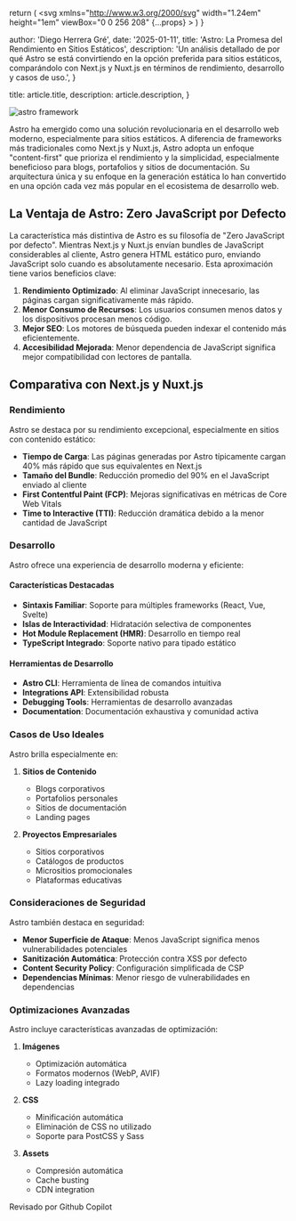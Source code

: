 
  return (
    <svg
      xmlns="http://www.w3.org/2000/svg"
      width="1.24em"
      height="1em"
      viewBox="0 0 256 208"
      {...props}
    >
      <path d="M205.28 31.36c14.096 14.88 20.016 35.2 22.512 63.68c6.626 0 12.805 1.47 16.976 7.152l7.792 10.56A17.55 17.55 0 0 1 256 123.2v28.688c-.008 3.704-1.843 7.315-4.832 9.504C215.885 187.222 172.35 208 128 208c-49.066 0-98.19-28.273-123.168-46.608c-2.989-2.189-4.825-5.8-4.832-9.504V123.2c0-3.776 1.2-7.424 3.424-10.464l7.792-10.544c4.173-5.657 10.38-7.152 16.992-7.152c2.496-28.48 8.4-48.8 22.512-63.68C77.331 3.165 112.567.06 127.552 0H128c14.72 0 50.4 2.88 77.28 31.36m-77.264 47.376c-3.04 0-6.544.176-10.272.544c-1.312 4.896-3.248 9.312-6.08 12.128c-11.2 11.2-24.704 12.928-31.936 12.928c-6.802 0-13.927-1.42-19.744-5.088c-5.502 1.808-10.786 4.415-11.136 10.912c-.586 12.28-.637 24.55-.688 36.824c-.026 6.16-.05 12.322-.144 18.488c.024 3.579 2.182 6.903 5.44 8.384C79.936 185.92 104.976 192 128.016 192c23.008 0 48.048-6.08 74.512-18.144c3.258-1.48 5.415-4.805 5.44-8.384c.317-18.418.062-36.912-.816-55.312h.016c-.342-6.534-5.648-9.098-11.168-10.912c-5.82 3.652-12.927 5.088-19.728 5.088c-7.232 0-20.72-1.728-31.936-12.928c-2.832-2.816-4.768-7.232-6.08-12.128a106 106 0 0 0-10.24-.544m-26.941 43.93c5.748 0 10.408 4.66 10.408 10.409v19.183c0 5.749-4.66 10.409-10.408 10.409s-10.408-4.66-10.408-10.409v-19.183c0-5.748 4.66-10.408 10.408-10.408m53.333 0c5.749 0 10.409 4.66 10.409 10.409v19.183c0 5.749-4.66 10.409-10.409 10.409c-5.748 0-10.408-4.66-10.408-10.409v-19.183c0-5.748 4.66-10.408 10.408-10.408M81.44 28.32c-11.2 1.12-20.64 4.8-25.44 9.92c-10.4 11.36-8.16 40.16-2.24 46.24c4.32 4.32 12.48 7.2 21.28 7.2c6.72 0 19.52-1.44 30.08-12.16c4.64-4.48 7.52-15.68 7.2-27.04c-.32-9.12-2.88-16.64-6.72-19.84c-4.16-3.68-13.6-5.28-24.16-4.32m68.96 4.32c-3.84 3.2-6.4 10.72-6.72 19.84c-.32 11.36 2.56 22.56 7.2 27.04c10.56 10.72 23.36 12.16 30.08 12.16c8.8 0 16.96-2.88 21.28-7.2c5.92-6.08 8.16-34.88-2.24-46.24c-4.8-5.12-14.24-8.8-25.44-9.92c-10.56-.96-20 .64-24.16 4.32M128 56c-2.56 0-5.6.16-8.96.48c.32 1.76.48 3.68.64 5.76c0 1.44 0 2.88-.16 4.48c3.2-.32 5.92-.32 8.48-.32s5.28 0 8.48.32c-.16-1.6-.16-3.04-.16-4.48c.16-2.08.32-4 .64-5.76c-3.36-.32-6.4-.48-8.96-.48"></path>
    </svg>
  )
}

  author: 'Diego Herrera Gré',
  date: '2025-01-11',
  title: 'Astro: La Promesa del Rendimiento en Sitios Estáticos',
  description:
    'Un análisis detallado de por qué Astro se está convirtiendo en la opción preferida para sitios estáticos, comparándolo con Next.js y Nuxt.js en términos de rendimiento, desarrollo y casos de uso.',
}

  title: article.title,
  description: article.description,
}


<Image src={AstroJS} alt="astro framework" />

Astro ha emergido como una solución revolucionaria en el desarrollo web moderno, especialmente para sitios estáticos. A diferencia de frameworks más tradicionales como Next.js y Nuxt.js, Astro adopta un enfoque "content-first" que prioriza el rendimiento y la simplicidad, especialmente beneficioso para blogs, portafolios y sitios de documentación. Su arquitectura única y su enfoque en la generación estática lo han convertido en una opción cada vez más popular en el ecosistema de desarrollo web.

## La Ventaja de Astro: Zero JavaScript por Defecto

La característica más distintiva de Astro es su filosofía de "Zero JavaScript por defecto". Mientras Next.js y Nuxt.js envían bundles de JavaScript considerables al cliente, Astro genera HTML estático puro, enviando JavaScript solo cuando es absolutamente necesario. Esta aproximación tiene varios beneficios clave:

1. **Rendimiento Optimizado**: Al eliminar JavaScript innecesario, las páginas cargan significativamente más rápido.
2. **Menor Consumo de Recursos**: Los usuarios consumen menos datos y los dispositivos procesan menos código.
3. **Mejor SEO**: Los motores de búsqueda pueden indexar el contenido más eficientemente.
4. **Accesibilidad Mejorada**: Menor dependencia de JavaScript significa mejor compatibilidad con lectores de pantalla.

## Comparativa con Next.js y Nuxt.js

### Rendimiento

Astro se destaca por su rendimiento excepcional, especialmente en sitios con contenido estático:

- **Tiempo de Carga**: Las páginas generadas por Astro típicamente cargan 40% más rápido que sus equivalentes en Next.js
- **Tamaño del Bundle**: Reducción promedio del 90% en el JavaScript enviado al cliente
- **First Contentful Paint (FCP)**: Mejoras significativas en métricas de Core Web Vitals
- **Time to Interactive (TTI)**: Reducción dramática debido a la menor cantidad de JavaScript

### Desarrollo

Astro ofrece una experiencia de desarrollo moderna y eficiente:

#### Características Destacadas

- **Sintaxis Familiar**: Soporte para múltiples frameworks (React, Vue, Svelte)
- **Islas de Interactividad**: Hidratación selectiva de componentes
- **Hot Module Replacement (HMR)**: Desarrollo en tiempo real
- **TypeScript Integrado**: Soporte nativo para tipado estático

#### Herramientas de Desarrollo

- **Astro CLI**: Herramienta de línea de comandos intuitiva
- **Integrations API**: Extensibilidad robusta
- **Debugging Tools**: Herramientas de desarrollo avanzadas
- **Documentation**: Documentación exhaustiva y comunidad activa

### Casos de Uso Ideales

Astro brilla especialmente en:

1. **Sitios de Contenido**

   - Blogs corporativos
   - Portafolios personales
   - Sitios de documentación
   - Landing pages

2. **Proyectos Empresariales**
   - Sitios corporativos
   - Catálogos de productos
   - Micrositios promocionales
   - Plataformas educativas

### Consideraciones de Seguridad

Astro también destaca en seguridad:

- **Menor Superficie de Ataque**: Menos JavaScript significa menos vulnerabilidades potenciales
- **Sanitización Automática**: Protección contra XSS por defecto
- **Content Security Policy**: Configuración simplificada de CSP
- **Dependencias Mínimas**: Menor riesgo de vulnerabilidades en dependencias

### Optimizaciones Avanzadas

Astro incluye características avanzadas de optimización:

1. **Imágenes**

   - Optimización automática
   - Formatos modernos (WebP, AVIF)
   - Lazy loading integrado

2. **CSS**

   - Minificación automática
   - Eliminación de CSS no utilizado
   - Soporte para PostCSS y Sass

3. **Assets**
   - Compresión automática
   - Cache busting
   - CDN integration

<div className="flex items-center gap-2 rounded-lg bg-gray-100 px-6 py-4 dark:bg-gray-800">
  <span className="text-sm font-medium text-gray-700 dark:text-gray-300">
    Revisado por Github Copilot
  </span>
  <LogosGithubCopilot
    width="32"
    height="32"
    alt="logo copilot"
    className="color-inverse text-black dark:invert"
  />
</div>
